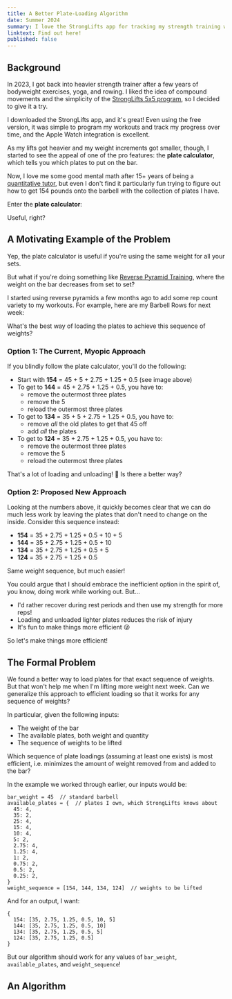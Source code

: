 ```yaml
---
title: A Better Plate-Loading Algorithm
date: Summer 2024
summary: I love the StrongLifts app for tracking my strength training workouts, but I'm frustrated by the plate-loading algorithm. Can we do better?
linktext: Find out here!
published: false
---
```


## Background

In 2023, I got back into heavier strength trainer after a few years of bodyweight exercises, yoga, and rowing. I liked the idea of compound movements and the simplicity of the [StrongLifts 5x5 program](https://stronglifts.com/stronglifts-5x5/), so I decided to give it a try.

I downloaded the StrongLifts app, and it's great! Even using the free version, it was simple to program my workouts and track my progress over time, and the Apple Watch integration is excellent.



<CaptionedImage
  src={appImage}
  alt="A screenshot of the StrongLifts Weight Lifting app in the Apple Store."
  caption="Those 73k people aren't wrong - it's a great app!"
  maxHeight={350}
/>

As my lifts got heavier and my weight increments got smaller, though, I started to see the appeal of one of the pro features: the **plate calculator**, which tells you which plates to put on the bar.

Now, I love me some good mental math after 15+ years of being a [quantitative tutor](/tutor), but even I don't find it particularly fun trying to figure out how to get 154 pounds onto the barbell with the collection of plates I have.

Enter the **plate calculator**:


<CaptionedImage
  src={calc154}
  alt="A screenshot of the plate calculator, suggesting the weights required to achieve 154lb on the barbell."
  caption="Good luck getting that right after a set of heavy deadlifts."
  maxHeight={350}
/>

Useful, right?

## A Motivating Example of the Problem

Yep, the plate calculator is useful if you're using the same weight for all your sets.

But what if you're doing something like [Reverse Pyramid Training](https://leangains.com/reverse-pyramid-training-guide/), where the weight on the bar decreases from set to set?

I started using reverse pyramids a few months ago to add some rep count variety to my workouts. For example, here are my Barbell Rows for next week:


<CaptionedImage
  src={rowSets}
  alt="A screenshot of four sets of barbell rows with increasing rep counts and decreasing weights: 6 x 154lb, 8 x 144lb, 10 x 134lb, and 12 x 124lb."
  caption="Reps go up, weight goes down."
  maxHeight={350}
/>

What's the best way of loading the plates to achieve this sequence of weights?

### Option 1: The Current, Myopic Approach

If you blindly follow the plate calculator, you'll do the following:

- Start with **154** = 45 + 5 + 2.75 + 1.25 + 0.5 (see image above)
- To get to **144** = 45 + 2.75 + 1.25 + 0.5, you have to:
  - remove the outermost three plates
  - remove the 5
  - reload the outermost three plates
- To get to **134** = 35 + 5 + 2.75 + 1.25 + 0.5, you have to:
  - remove _all_ the old plates to get that 45 off
  - add _all_ the plates
- To get to **124** = 35 + 2.75 + 1.25 + 0.5, you have to:
  - remove the outermost three plates
  - remove the 5
  - reload the outermost three plates

That's a lot of loading and unloading! 🥵 Is there a better way?

### Option 2: Proposed New Approach

Looking at the numbers above, it quickly becomes clear that we can do much less work by leaving the plates that don't need to change on the inside. Consider this sequence instead:

- **154** = 35 + 2.75 + 1.25 + 0.5 + 10 + 5
- **144** = 35 + 2.75 + 1.25 + 0.5 + 10
- **134** = 35 + 2.75 + 1.25 + 0.5 + 5
- **124** = 35 + 2.75 + 1.25 + 0.5

Same weight sequence, but much easier!

You could argue that I should embrace the inefficient option in the spirit of, you know, doing work while working out. But...

- I'd rather recover during rest periods and then use my strength for more reps!
- Loading and unloaded lighter plates reduces the risk of injury
- It's fun to make things more efficient 😜

So let's make things more efficient!

## The Formal Problem

We found a better way to load plates for that exact sequence of weights. But that won't help me when I'm lifting more weight next week. Can we generalize this approach to efficient loading so that it works for any sequence of weights?

In particular, given the following inputs:

- The weight of the bar
- The available plates, both weight and quantity
- The sequence of weights to be lifted

Which sequence of plate loadings (assuming at least one exists) is most efficient, i.e. minimizes the amount of weight removed from and added to the bar?

In the example we worked through earlier, our inputs would be:

```
bar_weight = 45  // standard barbell
available_plates = {  // plates I own, which StrongLifts knows about
  45: 4,
  35: 2,
  25: 4,
  15: 4,
  10: 4,
  5: 2,
  2.75: 4,
  1.25: 4,
  1: 2,
  0.75: 2,
  0.5: 2,
  0.25: 2,
}
weight_sequence = [154, 144, 134, 124]  // weights to be lifted
```

And for an output, I want:

```
{
  154: [35, 2.75, 1.25, 0.5, 10, 5]
  144: [35, 2.75, 1.25, 0.5, 10]
  134: [35, 2.75, 1.25, 0.5, 5]
  124: [35, 2.75, 1.25, 0.5]
}
```

But our algorithm should work for any values of `bar_weight`, `available_plates`, and `weight_sequence`!

## An Algorithm
